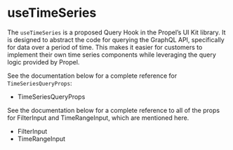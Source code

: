 
<Meta title="Hooks/useTimeSeries" />

# useTimeSeries

The `useTimeSeries` is a proposed Query Hook in the Propel’s UI Kit library. It is designed to abstract the code for querying 
the GraphQL API, specifically for data over a period of time. This makes it easier for customers to implement their own time series components 
while leveraging the query logic provided by Propel. 

<SourceCode of={useTimeSeriesStories.TimeSeriesChart} shown />

See the documentation below for a complete reference for `TimeSeriesQueryProps`:

- <LinkTo kind="API/TimeSeriesQueryProps" story="overview">
    TimeSeriesQueryProps
  </LinkTo>

See the documentation below for a complete reference to all of the props for FilterInput and TimeRangeInput, which are mentioned here.

- <LinkTo kind="API/FilterInput" story="overview">
    FilterInput
  </LinkTo>
- <LinkTo kind="API/TimeRangeInput" story="overview">
    TimeRangeInput
  </LinkTo>